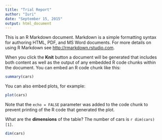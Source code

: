 ```yaml
---
title: "Trial Report"
author: "Iuri"
date: "September 15, 2015"
output: html_document
---
```


This is an R Markdown document. Markdown is a simple formatting syntax for authoring HTML, PDF, and MS Word documents. For more details on using R Markdown see <http://rmarkdown.rstudio.com>.

When you click the **Knit** button a document will be generated that includes both content as well as the output of any embedded R code chunks within the document. You can embed an R code chunk like this:

```r
summary(cars)
```

You can also embed plots, for example:

```r
plot(cars)
```

Note that the `echo = FALSE` parameter was added to the code chunk to prevent printing of the R code that generated the plot.

What are the **dimensions** of the table?
The number of cars is `r dim(cars)[1]`.
```r
dim(cars)
```

